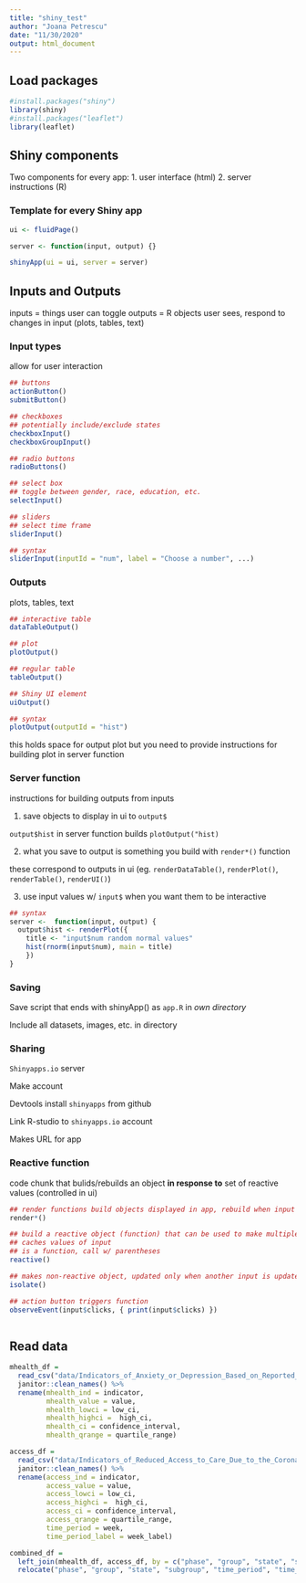 ```yaml
---
title: "shiny_test"
author: "Joana Petrescu"
date: "11/30/2020"
output: html_document
---
```


## Load packages

```r

#install.packages("shiny")
library(shiny)
#install.packages("leaflet")
library(leaflet)

```

## Shiny components

Two components for every app:
1. user interface (html)
2. server instructions (R)

### Template for every Shiny app

```r

ui <- fluidPage()

server <- function(input, output) {}

shinyApp(ui = ui, server = server)

```

## Inputs and Outputs

inputs = things user can toggle
outputs = R objects user sees, respond to changes in input (plots, tables, text)

### Input types

allow for user interaction

```r

## buttons
actionButton()
submitButton()

## checkboxes
## potentially include/exclude states
checkboxInput()
checkboxGroupInput()

## radio buttons
radioButtons()

## select box
## toggle between gender, race, education, etc.
selectInput()

## sliders
## select time frame
sliderInput()

## syntax
sliderInput(inputId = "num", label = "Choose a number", ...)

```

### Outputs

plots, tables, text

```r

## interactive table
dataTableOutput()

## plot
plotOutput()

## regular table
tableOutput()

## Shiny UI element
uiOutput()

## syntax
plotOutput(outputId = "hist")

```

this holds space for output plot but you need to provide instructions for building plot in server function

### Server function

instructions for building outputs from inputs

1. save objects to display in ui to `output$`

`output$hist` in server function builds `plotOutput("hist)`

2. what you save to output is something you build with `render*()` function

these correspond to outputs in ui (eg. `renderDataTable()`, `renderPlot()`, `renderTable()`, `renderUI()`)

3. use input values w/ `input$` when you want them to be interactive

```r

## syntax
server <-  function(input, output) {
  output$hist <- renderPlot({
    title <- "input$num random normal values"
    hist(rnorm(input$num), main = title) 
    })
}

```

### Saving

Save script that ends with shinyApp() as `app.R` in *own directory*

Include all datasets, images, etc. in directory

### Sharing

`Shinyapps.io` server

Make account

Devtools install `shinyapps` from github

Link R-studio to `shinyapps.io` account

Makes URL for app

### Reactive function

code chunk that bulids/rebuilds an object **in response to** set of reactive values (controlled in ui)

```r

## render functions build objects displayed in app, rebuild when input changes
render*()

## build a reactive object (function) that can be used to make multiple display objects (plot, table) respond to the same input
## caches values of input
## is a function, call w/ parentheses
reactive()

## makes non-reactive object, updated only when another input is updated for same object (eg. prevent title from updating faster than typing)
isolate()

## action button triggers function
observeEvent(input$clicks, { print(input$clicks) })



```



## Read data

```r
mhealth_df =
  read_csv("data/Indicators_of_Anxiety_or_Depression_Based_on_Reported_Frequency_of_Symptoms_During_Last_7_Days.csv") %>%
  janitor::clean_names() %>% 
  rename(mhealth_ind = indicator,
         mhealth_value = value,
         mhealth_lowci = low_ci,
         mhealth_highci =  high_ci,
         mhealth_ci = confidence_interval,
         mhealth_qrange = quartile_range)

access_df =
  read_csv("data/Indicators_of_Reduced_Access_to_Care_Due_to_the_Coronavirus_Pandemic_During_Last_4_Weeks.csv") %>% 
  janitor::clean_names() %>% 
  rename(access_ind = indicator,
         access_value = value,
         access_lowci = low_ci,
         access_highci =  high_ci,
         access_ci = confidence_interval,
         access_qrange = quartile_range,
         time_period = week,
         time_period_label = week_label)

combined_df = 
  left_join(mhealth_df, access_df, by = c("phase", "group", "state", "subgroup", "time_period", "time_period_label")) %>% 
  relocate("phase", "group", "state", "subgroup", "time_period", "time_period_label")

```

